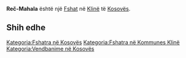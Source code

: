 {{Fshat në Kosovës
 | Emri                = Reč-Mahala
| srp_N_name = Reč-Mahala
| srp_N_FULL_NAME_RO = Reč-Mahala
| srp_N_FULL_NAME_ND_RO = Rec-Mahala
| srp_N_SORT_NAME_RG = RECMAHALA
| srp_N_FULL_NAME_RG = Reč-Mahala
| srp_N_FULL_NAME_ND_RG = Rec-Mahala

 | Emri (Rasa dhanore) = 
 | Figura              = 
 | Shteti              = Kosovo
 | Komuna              = Klinë
 | Kodi postar         = 
 | Sipërfaqja          = 

 | Popullsia           = 

 | Regj. i popullsisë  = 
 | Dend. e popullsisë  = 
 | Faqja zyrtare       = 
 <!--- Koordinatat ----> 
 | Gjerësia            = 42.293611
 | Gjatësia            = 21.23
 | Lartësia            = 
}}
'''Reč-Mahala''' është një [[Fshat]] në [[Klinë]] të [[Kosovës]].

<!-- == Gjeografia == -->
<!-- == Historia == -->
<!-- == Demografia == -->
== Shih edhe ==
{{Komuna Klinë}}
{{Kosovo-Administrata-Cung}}

[[Kategoria:Fshatra në Kosovës]]
[[Kategoria:Fshatra në Kommunes Klinë]]
[[Kategoria:Vendbanime në Kosovës]]